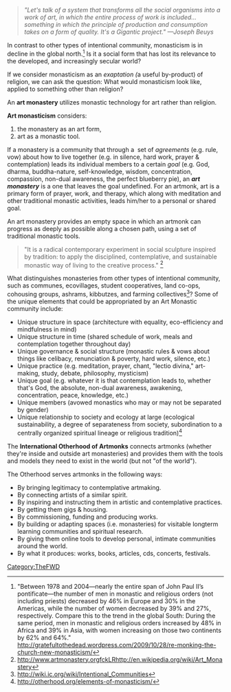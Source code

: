 {{TheFWD header}}{{DISPLAYTITLE:48. Art Monasticism - Nathan Rosquist}}
<blockquote>''"Let's talk of a system that transforms all the social organisms into a work of art, in which the entire process of work is included... something in which the principle of production and consumption takes on a form of quality. It's a Gigantic project." —Joseph Beuys'' </blockquote>

In contrast to other types of intentional community, monasticism is&nbsp;in decline in the global north.<ref>"Between 1978 and 2004—nearly the entire span of John Paul II’s pontificate—the number of men in monastic and religious orders (not including priests) decreased by 46% in Europe and 30% in the Americas, while the number of women decreased by 39% and 27%, respectively. Compare this to the trend in the global South: During the same period, men in monastic and religious orders increased by 48% in Africa and 39% in Asia, with women increasing on those two continents by 62% and 64%." http://gratefultothedead.wordpress.com/2009/10/28/re-monking-the-church-new-monasticism/</ref>&nbsp;Is it a social form that has lost its relevance to the developed, and increasingly secular&nbsp;world? 

If we consider monasticism as an ''exaptation (''a useful by-product) of religion, we can ask the question:&nbsp;What would monasticism look like, applied to something other than religion?

An '''art monastery''' utilizes monastic technology for art rather than religion. 

'''Art monasticism''' considers: 

#the monastery as an art form, 
#art as a monastic tool.

If a monastery is a community that through a &nbsp;set of ''agreements'' (e.g. rule, vow) about how to live together (e.g. in silence, hard work, prayer &amp; contemplation) leads its individual members to a certain ''goal'' (e.g. God, dharma, buddha-nature, self-knowledge, wisdom, concentration, compassion, non-dual awareness, the perfect blueberry pie), an&nbsp;'''''art monastery''''' is a one that leaves the goal undefined. For an artmonk, art is a primary form of prayer, work, and therapy, which along with meditation and other traditional monastic activities, leads him/her to a personal or shared goal.

An art monastery provides an empty space in which an artmonk can progress as deeply as possible along a chosen path, using a set of traditional monastic tools. 

<blockquote>"It is a radical contemporary experiment in social sculpture inspired by tradition: to apply the disciplined, contemplative, and sustainable monastic way of living to the creative process."&nbsp;<ref>http://www.artmonastery.orgfckLRhttp://en.wikipedia.org/wiki/Art_Monastery</ref> </blockquote>

What distinguishes monasteries from other types of intentional community, such as communes, ecovillages, student cooperatives, land co-ops, cohousing groups, ashrams, kibbutzes, and farming collectives<ref>http://wiki.ic.org/wiki/Intentional_Communities</ref>? Some of the unique elements that could be appropriated by an Art Monastic community include:<br> 

*Unique structure in space (architecture with equality, eco-efficiency and mindfulness in mind) 
*Unique structure in time (shared schedule of work, meals and contemplation together throughout day) 
*Unique governance &amp; social structure (monastic rules &amp; vows about things like celibacy, renunciation &amp; poverty, hard work, silence, etc.) 
*Unique practice (e.g. meditation, prayer, chant, "lectio divina," art-making, study, debate, philosophy, mysticism) 
*Unique goal (e.g. whatever it is that contemplation leads to, whether that's God, the absolute, non-dual awareness, awakening, concentration, peace, knowledge, etc.) 
*Unique members (avowed monastics who may or may not be separated by gender) 
*Unique relationship to society and ecology at large (ecological sustainability, a degree of separateness from society, subordination to a centrally organized spiritual lineage or religious tradition)<ref>http://otherhood.org/elements-of-monasticism/</ref>

The '''International Otherhood of Artmonks''' connects artmonks (whether they're inside and outside art monasteries) and provides them with the tools and models they need to exist in the world (but not "of the world"). 

The Otherhood serves artmonks in the following ways: 

*By bringing legitimacy to contemplative artmaking. 
*By connecting artists of a similar spirit. 
*By inspiring and instructing them in artistic and contemplative practices. 
*By getting them gigs &amp; housing. 
*By commissioning, funding and producing works. 
*By building or adapting spaces (i.e. monasteries) for visitable longterm learning communities and spiritual research. 
*By giving them online tools to develop personal, intimate communities around the world. 
*By what it produces: works, books, articles, cds, concerts, festivals.

{{TheFWD references}}

[[Category:TheFWD]]
